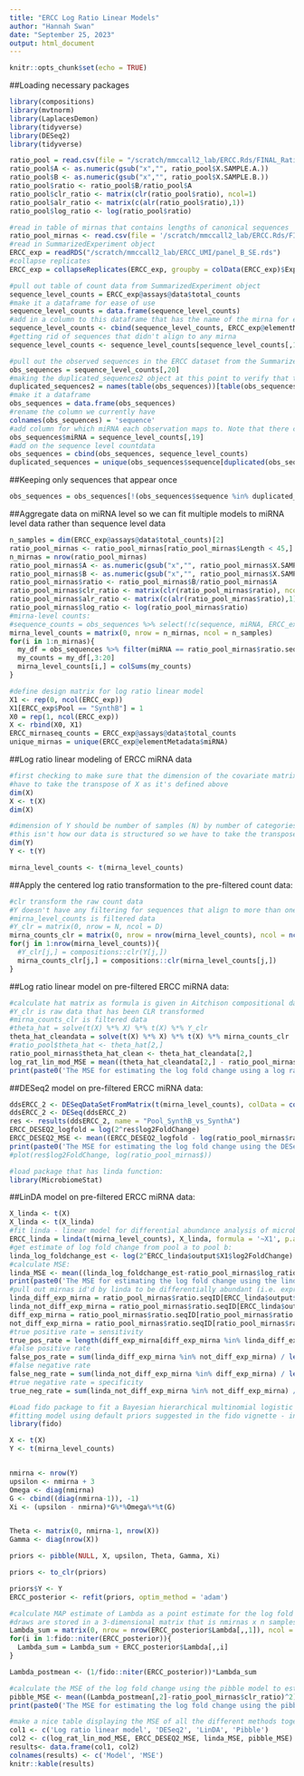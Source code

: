 ```yaml
---
title: "ERCC Log Ratio Linear Models"
author: "Hannah Swan"
date: "September 25, 2023"
output: html_document
---
```


```r
knitr::opts_chunk$set(echo = TRUE)
```

##Loading necessary packages 
```r
library(compositions)
library(mvtnorm)
library(LaplacesDemon)
library(tidyverse)
library(DESeq2)
library(tidyverse)
```



```r
ratio_pool = read.csv(file = "/scratch/mmccall2_lab/ERCC.Rds/FINAL_Ratiometric_SynthA_and_SynthB-1.csv", sep="\t")
ratio_pool$A <- as.numeric(gsub("x","", ratio_pool$X.SAMPLE.A.))
ratio_pool$B <- as.numeric(gsub("x","", ratio_pool$X.SAMPLE.B.))
ratio_pool$ratio <- ratio_pool$B/ratio_pool$A
ratio_pool$clr_ratio <- matrix(clr(ratio_pool$ratio), ncol=1)
ratio_pool$alr_ratio <- matrix(c(alr(ratio_pool$ratio),1))
ratio_pool$log_ratio <- log(ratio_pool$ratio)

```


```r
#read in table of mirnas that contains lengths of canonical sequences 
ratio_pool_mirnas <- read.csv(file = '/scratch/mmccall2_lab/ERCC.Rds/FINAL_Ratiometric_SynthA_and_SynthB-1_fixlast3.csv', sep="\t")
#read in SummarizedExperiment object 
ERCC_exp = readRDS("/scratch/mmccall2_lab/ERCC_UMI/panel_B_SE.rds")
#collapse replicates
ERCC_exp = collapseReplicates(ERCC_exp, groupby = colData(ERCC_exp)$Experiment)
```


```r
#pull out table of count data from SummarizedExperiment object 
sequence_level_counts = ERCC_exp@assays@data$total_counts
#make it a dataframe for ease of use 
sequence_level_counts = data.frame(sequence_level_counts)
#add in a column to this dataframe that has the name of the mirna for each observation 
sequence_level_counts <- cbind(sequence_level_counts, ERCC_exp@elementMetadata$miRNA, ERCC_exp@elementMetadata$Template)
#getting rid of sequences that didn't align to any mirna 
sequence_level_counts <- sequence_level_counts[sequence_level_counts[,19]  != '-',]
```


```r
#pull out the observed sequences in the ERCC dataset from the SummarizedExperiment object 
obs_sequences = sequence_level_counts[,20]
#making the duplicated_sequences2 object at this point to verify that this gets me the same sequences as using the duplicated function 
duplicated_sequences2 = names(table(obs_sequences))[table(obs_sequences) > 1 ]
#make it a dataframe
obs_sequences = data.frame(obs_sequences)
#rename the column we currently have 
colnames(obs_sequences) = 'sequence'
#add column for which miRNA each observation maps to. Note that there can be many different sequences that map to the same miRNA
obs_sequences$miRNA = sequence_level_counts[,19]
#add on the sequence level countdata 
obs_sequences = cbind(obs_sequences, sequence_level_counts)
duplicated_sequences = unique(obs_sequences$sequence[duplicated(obs_sequences$sequence)])
```


##Keeping only sequences that appear once 
```r
obs_sequences = obs_sequences[!(obs_sequences$sequence %in% duplicated_sequences), ] 
```


##Aggregate data on miRNA level so we can fit multiple models to miRNA level data rather than sequence level data
```r
n_samples = dim(ERCC_exp@assays@data$total_counts)[2]
ratio_pool_mirnas <- ratio_pool_mirnas[ratio_pool_mirnas$Length < 45,] 
n_mirnas = nrow(ratio_pool_mirnas)
ratio_pool_mirnas$A <- as.numeric(gsub("x","", ratio_pool_mirnas$X.SAMPLE.A.))
ratio_pool_mirnas$B <- as.numeric(gsub("x","", ratio_pool_mirnas$X.SAMPLE.B.))
ratio_pool_mirnas$ratio <- ratio_pool_mirnas$B/ratio_pool_mirnas$A
ratio_pool_mirnas$clr_ratio <- matrix(clr(ratio_pool_mirnas$ratio), ncol=1)
ratio_pool_mirnas$alr_ratio <- matrix(c(alr(ratio_pool_mirnas$ratio),1))
ratio_pool_mirnas$log_ratio <- log(ratio_pool_mirnas$ratio)
#mirna-level counts: 
#sequence_counts = obs_sequences %>% select(!c(sequence, miRNA, ERCC_exp@elementMetadata$Template, ERCC_exp@elelementMetadata$miRNA))
mirna_level_counts = matrix(0, nrow = n_mirnas, ncol = n_samples)
for(i in 1:n_mirnas){
  my_df = obs_sequences %>% filter(miRNA == ratio_pool_mirnas$ratio.seqID[i])
  my_counts = my_df[,3:20]
  mirna_level_counts[i,] = colSums(my_counts)
}
```



```r
#define design matrix for log ratio linear model 
X1 <- rep(0, ncol(ERCC_exp))
X1[ERCC_exp$Pool == "SynthB"] = 1
X0 = rep(1, ncol(ERCC_exp))
X <- rbind(X0, X1)
ERCC_mirnaseq_counts = ERCC_exp@assays@data$total_counts 
unique_mirnas = unique(ERCC_exp@elementMetadata$miRNA)

```


##Log ratio linear modeling of ERCC miRNA data 
```r
#first checking to make sure that the dimension of the covariate matrix is number of samples (N) by number of covariates (Q)
#have to take the transpose of X as it's defined above 
dim(X)
X <- t(X)
dim(X)
```

```r
#dimension of Y should be number of samples (N) by number of categories (D) a.k.a. number of miRNA
#this isn't how our data is structured so we have to take the transpose
dim(Y)
Y <- t(Y)

mirna_level_counts <- t(mirna_level_counts)
```


##Apply the centered log ratio transformation to the pre-filtered count data:
```r
#clr transform the raw count data 
#Y doesn't have any filtering for sequences that align to more than one mirna or mirnas whose canonical sequences exceed a certain length 
#mirna_level_counts is filtered data 
#Y_clr = matrix(0, nrow = N, ncol = D)
mirna_counts_clr = matrix(0, nrow = nrow(mirna_level_counts), ncol = ncol(mirna_level_counts))
for(j in 1:nrow(mirna_level_counts)){
  #Y_clr[j,] = compositions::clr(Y[j,])
  mirna_counts_clr[j,] = compositions::clr(mirna_level_counts[j,])
}

```


##Log ratio linear model on pre-filtered ERCC miRNA data:
```r
#calculate hat matrix as formula is given in Aitchison compositional data analysis book
#Y_clr is raw data that has been CLR transformed 
#mirna_counts_clr is filtered data 
#theta_hat = solve(t(X) %*% X) %*% t(X) %*% Y_clr
theta_hat_cleandata = solve(t(X) %*% X) %*% t(X) %*% mirna_counts_clr
#ratio_pool$theta_hat <- theta_hat[2,]
ratio_pool_mirnas$theta_hat_clean <- theta_hat_cleandata[2,]
log_rat_lin_mod_MSE = mean((theta_hat_cleandata[2,] - ratio_pool_mirnas$clr_ratio)^2)
print(paste0('The MSE for estimating the log fold change using a log ratio linear model is: ', as.character(log_rat_lin_mod_MSE), sep=''))
```


##DESeq2 model on pre-filtered ERCC miRNA data:
```r
ddsERCC_2 <- DESeqDataSetFromMatrix(t(mirna_level_counts), colData = colData(ERCC_exp), design = ~ lab+Pool)
ddsERCC_2 <- DESeq(ddsERCC_2)
res <- results(ddsERCC_2, name = "Pool_SynthB_vs_SynthA")
ERCC_DESEQ2_logfold = log(2^res$log2FoldChange)
ERCC_DESEQ2_MSE <- mean((ERCC_DESEQ2_logfold - log(ratio_pool_mirnas$ratio))^2)
print(paste0('The MSE for estimating the log fold change using the DESeq2 model is: ', as.character(ERCC_DESEQ2_MSE), sep=''))
#plot(res$log2FoldChange, log(ratio_pool_mirnas$))
```



```r
#load package that has linda function:
library(MicrobiomeStat)

```


##LinDA model on pre-filtered ERCC miRNA data:
```r
X_linda <- t(X)
X_linda <- t(X_linda)
#fit linda - linear model for differential abundance analysis of microbiome data to mirna level sequence data 
ERCC_linda = linda(t(mirna_level_counts), X_linda, formula = '~X1', p.adj.method = 'BH')
#get estimate of log fold change from pool a to pool b: 
linda_log_foldchange_est <- log(2^ERCC_linda$output$X1$log2FoldChange)
#calculate MSE: 
linda_MSE <- mean((linda_log_foldchange_est-ratio_pool_mirnas$log_ratio)^2)
print(paste0('The MSE for estimating the log fold change using the linda model is: ', as.character(linda_MSE), sep = ''))
#pull out mirnas id'd by linda to be differentially abundant (i.e. expressed)
linda_diff_exp_mirna = ratio_pool_mirnas$ratio.seqID[ERCC_linda$output$X1$padj < 0.05]
linda_not_diff_exp_mirna = ratio_pool_mirnas$ratio.seqID[ERCC_linda$output$X1$padj >= 0.05]
diff_exp_mirna = ratio_pool_mirnas$ratio.seqID[ratio_pool_mirnas$ratio != 1]
not_diff_exp_mirna = ratio_pool_mirnas$ratio.seqID[ratio_pool_mirnas$ratio == 1]
#true positive rate = sensitivity 
true_pos_rate = length(diff_exp_mirna[diff_exp_mirna %in% linda_diff_exp_mirna])/length(diff_exp_mirna)
#false positive rate 
false_pos_rate = sum(linda_diff_exp_mirna %in% not_diff_exp_mirna) / length(not_diff_exp_mirna)
#false negative rate 
false_neg_rate = sum(linda_not_diff_exp_mirna %in% diff_exp_mirna) / length(diff_exp_mirna)
#true negative rate = specificity 
true_neg_rate = sum(linda_not_diff_exp_mirna %in% not_diff_exp_mirna) / length(not_diff_exp_mirna)

```

```r
#Load fido package to fit a Bayesian hierarchical multinomial logistic normal model to the miRNA-level data 
#fitting model using default priors suggested in the fido vignette - investigating how prior specification affects model performance might be useful 
library(fido)

X <- t(X)
Y <- t(mirna_level_counts)


nmirna <- nrow(Y)
upsilon <- nmirna + 3 
Omega <- diag(nmirna)
G <- cbind((diag(nmirna-1)), -1)
Xi <- (upsilon - nmirna)*G%*%Omega%*%t(G)


Theta <- matrix(0, nmirna-1, nrow(X))
Gamma <- diag(nrow(X))
```

```r
priors <- pibble(NULL, X, upsilon, Theta, Gamma, Xi)

```

```r
priors <- to_clr(priors)

```

```r
priors$Y <- Y
ERCC_posterior <- refit(priors, optim_method = 'adam')
```

```r
#calculate MAP estimate of Lambda as a point estimate for the log fold change from Pool B to Pool A 
#draws are stored in a 3-dimensional matrix that is nmirnas x n samples x niterations in the MCMC algorithm so we have to use a for loop to calculate this ourselves 
Lambda_sum = matrix(0, nrow = nrow(ERCC_posterior$Lambda[,,1]), ncol = ncol(ERCC_posterior$Lambda[,,1]))
for(i in 1:fido::niter(ERCC_posterior)){
  Lambda_sum = Lambda_sum + ERCC_posterior$Lambda[,,i]
}

Lambda_postmean <- (1/fido::niter(ERCC_posterior))*Lambda_sum
```

```r
#calculate the MSE of the log fold change using the pibble model to estimate : 
pibble_MSE <- mean((Lambda_postmean[,2]-ratio_pool_mirnas$clr_ratio)^2)
print(paste0('The MSE for estimating the log fold change using the pibble model is: ', as.character(pibble_MSE), sep = ''))
```

```r
#make a nice table displaying the MSE of all the different methods together: 
col1 <- c('Log ratio linear model', 'DESeq2', 'LinDA', 'Pibble')
col2 <- c(log_rat_lin_mod_MSE, ERCC_DESEQ2_MSE, linda_MSE, pibble_MSE) %>% round(., 6)
results<- data.frame(col1, col2)
colnames(results) <- c('Model', 'MSE')
knitr::kable(results)
```